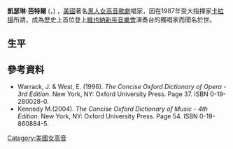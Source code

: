 '''凱瑟琳·芭特爾''' ('''{{lang|en|Kathleen Battle}}'''，{{bd|1948年|8月13日|catIdx=B}}) ，[[美國|美國]]著名[[黑人|黑人]][[女高音|女高音]][[歌劇|歌劇]]唱家，因在1987年受大指揮家[[卡拉揚|卡拉揚]]所請，成為歷史上首位登上[[維也納新年音樂會|維也納新年音樂會]]演奏台的獨唱家而聞名於世。

==生平==
==參考資料==
<div class="references-small">

* Warrack, J. & West, E. (1996). ''The Concise Oxford Dictionary of Opera - 3rd Edition''. New York, NY: Oxford University Press. Page 37. ISBN 0-19-280028-0.  
* Kennedy M.(2004). ''The Concise Oxford Dictionary of Music - 4th Edition''. New York, NY: Oxford University Press. Page 54. ISBN 0-19-860884-5.  

</div>

{{Authority control}}
{{singer-stub}}
{{opera-stub}}
{{DEFAULTSORT:Battle, Kathleen}}
[[Category:美國女高音|Category:美國女高音]]
